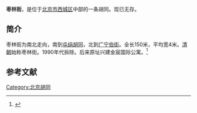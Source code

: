 {{expand|time=2015-03-08T14:57:34+00:00}}
'''枣林街'''，是位于[[北京市|北京市]][[西城区|西城区]]中部的一条胡同。现已无存。

==简介==
枣林街为南北走向，南到[[屯绢胡同|屯绢胡同]]，北到[[广宁伯街|广宁伯街]]。全长150米，平均宽4米。[[清朝|清朝]]始称枣林街。1990年代拆除。后来原址兴建金宸国际公寓。<ref>{{Cite web |url=http://www.bjdclib.com/subdb/laneculture/lane/200907/t20090702_4169.html |title=枣林街，东华流韵，2009-07-02 |access-date=2015-03-08 |archive-date=2016-03-05 |archive-url=https://web.archive.org/web/20160305011654/http://www.bjdclib.com/subdb/laneculture/lane/200907/t20090702_4169.html |dead-url=no }}</ref>

==参考文献==
{{reflist}}

[[Category:北京胡同|Category:北京胡同]]